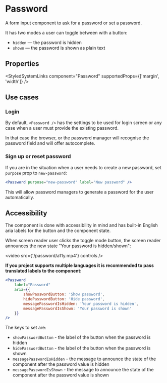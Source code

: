 

<Meta of={PasswordStories} />

# Password

A form input component to ask for a password or set a password.

It has two modes a user can toggle between with a button:

-   `hidden` — the password is hidden
-   `shown` — the password is shown as plain text

<Primary />

## Properties

<ArgTypes of={PasswordStories} />

<StyledSystemLinks component="Password" supportedProps={['margin', 'width']} />

## Use cases

### Login

By default, `<Password />` has the settings to be used for login screen or any case when a user
must provide the existing password.

In that case the browser, or the password manager will recognise the password field and will offer autocomplete.

### Sign up or reset password

If you are in the situation when a user needs to create a new password, set `purpose` prop to `new-password`:

```jsx
<Password purpose="new-password" label="New password" />
```

This will allow password managers to generate a password for the user automatically.

## Accessibility

The component is done with accessibility in mind and has built-in English aria labels for the button and the component state.

When screen reader user clicks the toggle mode button, the screen reader announces the new state "Your password is hidden/shown":

<video src={'/password/a11y.mp4'} controls />

**If you project supports multiple languages it is recommended to pass translated labels to the component:**

```jsx
<Password
    label="Password"
    aria={{
        showPasswordButton: 'Show password',
        hidePasswordButton: 'Hide password',
        messagePasswordIsHidden: 'Your password is hidden',
        messagePasswordIsShown: 'Your password is shown'
    }}
/>
```

The keys to set are:

-   `showPasswordButton` - the label of the button when the password is hidden
-   `hidePasswordButton` - the label of the button when the password is shown
-   `messagePasswordIsHidden` - the message to announce the state of the component after the password value is hidden
-   `messagePasswordIsShown` - the message to announce the state of the component after the password value is shown

<Stories includePrimary={false} />
